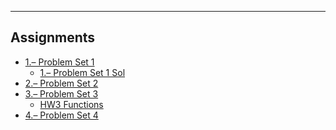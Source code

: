 ***
## Assignments


<ul class="fa-ul">

<li><i class="fa-li fa fa-pencil-square-o"></i><a target="_blank" href=./hw/hw1/hw1.html>1.-- Problem Set 1</a>
  <ul class="fa-ul">
  <li><i class="fa-li fa fa fa-check-circle-o"></i><a target="_blank" href=./hw/hw1/hw1_sol.html>1.-- Problem Set 1 Sol</a>
  </ul>
<li><i class="fa-li fa fa-pencil-square-o"></i><a target="_blank" href=./hw/hw2/hw1.html> 2.-- Problem Set 2</a>
<li><i class="fa-li fa fa-pencil-square-o"></i><a target="_blank" href=./hw/hw3/hw3.pdf> 3.-- Problem Set 3</a>
  <ul class="fa-ul">
  <li><i class="fa-li fa fa-code"></i><a target="_blank" href=https://github.com/GarciaRios/govt_6029/tree/master/hw/hw3/ps_functions/>HW3 Functions</a>
  </ul>
<li><i class="fa-li fa fa-pencil-square-o"></i><a target="_blank" href=./hw/hw1/hw1.html> 4.-- Problem Set 4</a>
</ul>

